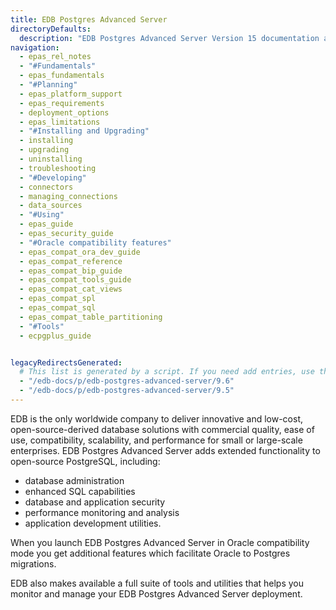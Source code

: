 ```yaml
---
title: EDB Postgres Advanced Server
directoryDefaults:
  description: "EDB Postgres Advanced Server Version 15 documentation and release notes. Oracle database compatibility with higher security and data redaction for enterprises."
navigation:
  - epas_rel_notes
  - "#Fundamentals"
  - epas_fundamentals
  - "#Planning"
  - epas_platform_support
  - epas_requirements
  - deployment_options
  - epas_limitations
  - "#Installing and Upgrading"
  - installing
  - upgrading
  - uninstalling
  - troubleshooting
  - "#Developing"
  - connectors
  - managing_connections
  - data_sources 
  - "#Using"
  - epas_guide
  - epas_security_guide
  - "#Oracle compatibility features"
  - epas_compat_ora_dev_guide
  - epas_compat_reference
  - epas_compat_bip_guide
  - epas_compat_tools_guide
  - epas_compat_cat_views
  - epas_compat_spl
  - epas_compat_sql
  - epas_compat_table_partitioning
  - "#Tools"
  - ecpgplus_guide


legacyRedirectsGenerated:
  # This list is generated by a script. If you need add entries, use the `legacyRedirects` key.
  - "/edb-docs/p/edb-postgres-advanced-server/9.6"
  - "/edb-docs/p/edb-postgres-advanced-server/9.5"
---
```


EDB is the only worldwide company to deliver innovative and low-cost, open-source-derived database solutions with commercial quality, ease of use, compatibility, scalability, and performance for small or large-scale enterprises. EDB Postgres Advanced Server adds extended functionality to open-source PostgreSQL, including:
- database administration
- enhanced SQL capabilities
- database and application security
- performance monitoring and analysis
- application development utilities. 

When you launch EDB Postgres Advanced Server in Oracle compatibility mode you get additional features which facilitate Oracle to Postgres migrations.

EDB also makes available a full suite of tools and utilities that helps you monitor and manage your EDB Postgres Advanced Server deployment.
